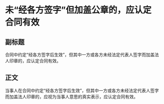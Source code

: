 # 未“经各方签字”但加盖公章的，应认定合同有效
## 副标题
合同中约定“经各方签字后生效”，但其中一方或各方未经法定代表人签字而加盖法人印章的，应认定合同有效。
## 正文
当事人在合同中约定“经各方签字后生效”，但其中一方或各方未经法定代表人签字而加盖法人印章的，应视为当事人意思的真实表示，应认定合同有效。